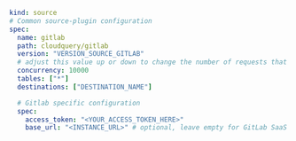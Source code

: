 ```yaml copy
kind: source
# Common source-plugin configuration
spec:
  name: gitlab
  path: cloudquery/gitlab
  version: "VERSION_SOURCE_GITLAB"
  # adjust this value up or down to change the number of requests that are made in parallel
  concurrency: 10000
  tables: ["*"]
  destinations: ["DESTINATION_NAME"]

  # Gitlab specific configuration
  spec:
    access_token: "<YOUR_ACCESS_TOKEN_HERE>"
    base_url: "<INSTANCE_URL>" # optional, leave empty for GitLab SaaS
```
